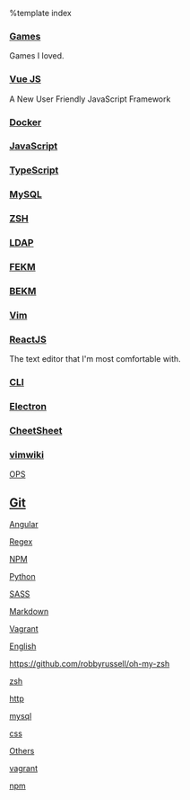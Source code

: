 %template index

=== [[./games|Games]] ===
Games I loved.

=== [[./vuejs|Vue JS]] ===
A New User Friendly JavaScript Framework

=== [[./docker|Docker]] ===

=== [[JavaScript]] ===

=== [[TypeScript]] ===

=== [[MySQL]] ===

=== [[ZSH]] ===

=== [[LDAP]] ===

=== [[FEKM]] ===

=== [[BEKM]] ===

=== [[Vim]] ===

=== [[./reactjs|ReactJS]] ===

The text editor that I'm most comfortable with.

=== [[CLI]] ===

=== [[./electron|Electron]] ===

=== [[./cheetsheet|CheetSheet]] ===

=== [[vimwiki]] ===

[[OPS]]

== [[./git|Git]] ==

[[Angular]]

[[Regex]]

[[NPM]]

[[Python]]

[[SASS]]

[[Markdown]]

[[Vagrant]]

[[English]]

https://github.com/robbyrussell/oh-my-zsh

[[zsh]]

[[http]]

[[mysql]]

[[css]]

[[Others]]

[[vagrant]]

[[npm]]

